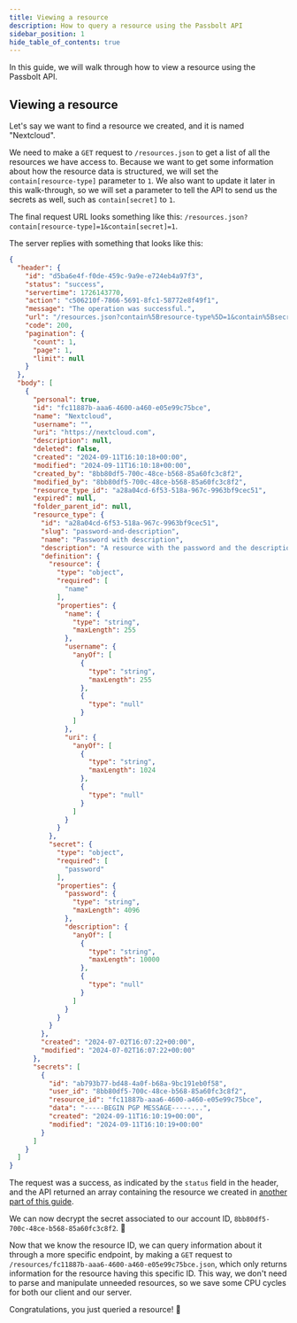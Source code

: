 ```yaml
---
title: Viewing a resource
description: How to query a resource using the Passbolt API
sidebar_position: 1
hide_table_of_contents: true
---
```


In this guide, we will walk through how to view a resource using the Passbolt API.

## Viewing a resource

Let's say we want to find a resource we created, and it is named "Nextcloud".

We need to make a `GET` request to `/resources.json` to get a list of all the resources we have access to.
Because we want to get some information about how the resource data is structured, we will set the `contain[resource-type]` parameter to `1`.
We also want to update it later in this walk-through, so we will set a parameter to tell the API to send us the secrets as well, such as `contain[secret]` to `1`.

The final request URL looks something like this: `/resources.json?contain[resource-type]=1&contain[secret]=1`.

The server replies with something that looks like this:

```json
{
  "header": {
    "id": "d5ba6e4f-f0de-459c-9a9e-e724eb4a97f3",
    "status": "success",
    "servertime": 1726143770,
    "action": "c506210f-7866-5691-8fc1-58772e8f49f1",
    "message": "The operation was successful.",
    "url": "/resources.json?contain%5Bresource-type%5D=1&contain%5Bsecret%5D=1",
    "code": 200,
    "pagination": {
      "count": 1,
      "page": 1,
      "limit": null
    }
  },
  "body": [
    {
      "personal": true,
      "id": "fc11887b-aaa6-4600-a460-e05e99c75bce",
      "name": "Nextcloud",
      "username": "",
      "uri": "https://nextcloud.com",
      "description": null,
      "deleted": false,
      "created": "2024-09-11T16:10:18+00:00",
      "modified": "2024-09-11T16:10:18+00:00",
      "created_by": "8bb80df5-700c-48ce-b568-85a60fc3c8f2",
      "modified_by": "8bb80df5-700c-48ce-b568-85a60fc3c8f2",
      "resource_type_id": "a28a04cd-6f53-518a-967c-9963bf9cec51",
      "expired": null,
      "folder_parent_id": null,
      "resource_type": {
        "id": "a28a04cd-6f53-518a-967c-9963bf9cec51",
        "slug": "password-and-description",
        "name": "Password with description",
        "description": "A resource with the password and the description encrypted.",
        "definition": {
          "resource": {
            "type": "object",
            "required": [
              "name"
            ],
            "properties": {
              "name": {
                "type": "string",
                "maxLength": 255
              },
              "username": {
                "anyOf": [
                  {
                    "type": "string",
                    "maxLength": 255
                  },
                  {
                    "type": "null"
                  }
                ]
              },
              "uri": {
                "anyOf": [
                  {
                    "type": "string",
                    "maxLength": 1024
                  },
                  {
                    "type": "null"
                  }
                ]
              }
            }
          },
          "secret": {
            "type": "object",
            "required": [
              "password"
            ],
            "properties": {
              "password": {
                "type": "string",
                "maxLength": 4096
              },
              "description": {
                "anyOf": [
                  {
                    "type": "string",
                    "maxLength": 10000
                  },
                  {
                    "type": "null"
                  }
                ]
              }
            }
          }
        },
        "created": "2024-07-02T16:07:22+00:00",
        "modified": "2024-07-02T16:07:22+00:00"
      },
      "secrets": [
        {
          "id": "ab793b77-bd48-4a0f-b68a-9bc191eb0f58",
          "user_id": "8bb80df5-700c-48ce-b568-85a60fc3c8f2",
          "resource_id": "fc11887b-aaa6-4600-a460-e05e99c75bce",
          "data": "-----BEGIN PGP MESSAGE-----...",
          "created": "2024-09-11T16:10:19+00:00",
          "modified": "2024-09-11T16:10:19+00:00"
        }
      ]
    }
  ]
}
```

The request was a success, as indicated by the `status` field in the header, and the API returned an array containing the resource we created in [another part of this guide](../creating).

We can now decrypt the secret associated to our account ID, `8bb80df5-700c-48ce-b568-85a60fc3c8f2`. 🎉

Now that we know the resource ID, we can query information about it through a more specific endpoint, by making a `GET` request to `/resources/fc11887b-aaa6-4600-a460-e05e99c75bce.json`, which only returns information for the resource having this specific ID.
This way, we don't need to parse and manipulate unneeded resources, so we save some CPU cycles for both our client and our server.

Congratulations, you just queried a resource! 🎉
